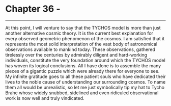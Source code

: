 Chapter 36 - 
=====================================================



*******************************************************************************************************************

At this point, I will venture to say that the TYCHOS model is more than just another alternative cosmic theory. It is the current best explanation for every observed geometric phenomenon of the cosmos. I am satisfied that it represents the most solid interpretation of the vast body of astronomical observations available to mankind today. These observations, gathered tirelessly over the centuries by admirably diligent and hard-working individuals, constitute the very foundation around which the TYCHOS model has woven its logical conclusions. All I have done is to assemble the many pieces of a gigantic puzzle which were already there for everyone to see. My infinite gratitude goes to all these patient souls who have dedicated their lives to the noble cause of understanding our surrounding cosmos. To name them all would be unrealistic, so let me just symbolically tip my hat to Tycho Brahe whose widely snubbed, sidelined and even ridiculed observational work is now well and truly vindicated.
